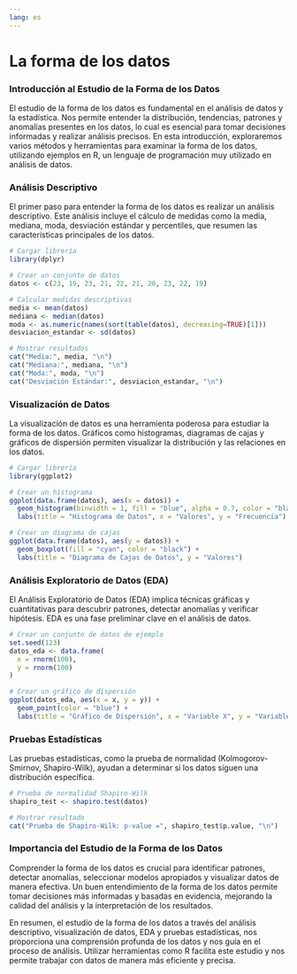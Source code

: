 ```yaml
---
lang: es
---
```


# La forma de los datos

### Introducción al Estudio de la Forma de los Datos

El estudio de la forma de los datos es fundamental en el análisis de datos y la estadística. Nos permite entender la distribución, tendencias, patrones y anomalías presentes en los datos, lo cual es esencial para tomar decisiones informadas y realizar análisis precisos. En esta introducción, exploraremos varios métodos y herramientas para examinar la forma de los datos, utilizando ejemplos en R, un lenguaje de programación muy utilizado en análisis de datos.

### Análisis Descriptivo

El primer paso para entender la forma de los datos es realizar un análisis descriptivo. Este análisis incluye el cálculo de medidas como la media, mediana, moda, desviación estándar y percentiles, que resumen las características principales de los datos.

```r
# Cargar librería
library(dplyr)

# Crear un conjunto de datos
datos <- c(23, 19, 23, 21, 22, 21, 20, 23, 22, 19)

# Calcular medidas descriptivas
media <- mean(datos)
mediana <- median(datos)
moda <- as.numeric(names(sort(table(datos), decreasing=TRUE)[1]))
desviacion_estandar <- sd(datos)

# Mostrar resultados
cat("Media:", media, "\n")
cat("Mediana:", mediana, "\n")
cat("Moda:", moda, "\n")
cat("Desviación Estándar:", desviacion_estandar, "\n")
```

### Visualización de Datos

La visualización de datos es una herramienta poderosa para estudiar la forma de los datos. Gráficos como histogramas, diagramas de cajas y gráficos de dispersión permiten visualizar la distribución y las relaciones en los datos.

```r
# Cargar librería
library(ggplot2)

# Crear un histograma
ggplot(data.frame(datos), aes(x = datos)) +
  geom_histogram(binwidth = 1, fill = "blue", alpha = 0.7, color = "black") +
  labs(title = "Histograma de Datos", x = "Valores", y = "Frecuencia")

# Crear un diagrama de cajas
ggplot(data.frame(datos), aes(y = datos)) +
  geom_boxplot(fill = "cyan", color = "black") +
  labs(title = "Diagrama de Cajas de Datos", y = "Valores")
```

### Análisis Exploratorio de Datos (EDA)

El Análisis Exploratorio de Datos (EDA) implica técnicas gráficas y cuantitativas para descubrir patrones, detectar anomalías y verificar hipótesis. EDA es una fase preliminar clave en el análisis de datos.

```r
# Crear un conjunto de datos de ejemplo
set.seed(123)
datos_eda <- data.frame(
  x = rnorm(100),
  y = rnorm(100)
)

# Crear un gráfico de dispersión
ggplot(datos_eda, aes(x = x, y = y)) +
  geom_point(color = "blue") +
  labs(title = "Gráfico de Dispersión", x = "Variable X", y = "Variable Y")
```

### Pruebas Estadísticas

Las pruebas estadísticas, como la prueba de normalidad (Kolmogorov-Smirnov, Shapiro-Wilk), ayudan a determinar si los datos siguen una distribución específica.

```r
# Prueba de normalidad Shapiro-Wilk
shapiro_test <- shapiro.test(datos)

# Mostrar resultado
cat("Prueba de Shapiro-Wilk: p-value =", shapiro_test$p.value, "\n")
```

### Importancia del Estudio de la Forma de los Datos

Comprender la forma de los datos es crucial para identificar patrones, detectar anomalías, seleccionar modelos apropiados y visualizar datos de manera efectiva. Un buen entendimiento de la forma de los datos permite tomar decisiones más informadas y basadas en evidencia, mejorando la calidad del análisis y la interpretación de los resultados.

En resumen, el estudio de la forma de los datos a través del análisis descriptivo, visualización de datos, EDA y pruebas estadísticas, nos proporciona una comprensión profunda de los datos y nos guía en el proceso de análisis. Utilizar herramientas como R facilita este estudio y nos permite trabajar con datos de manera más eficiente y precisa.
